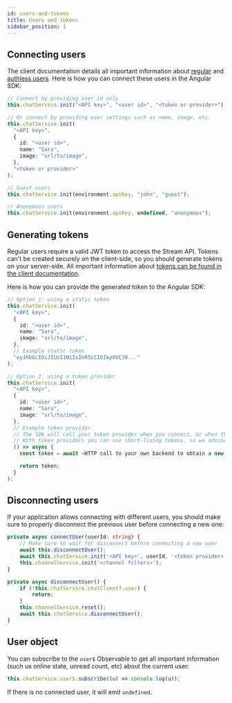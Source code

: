 ```yaml
---
id: users-and-tokens
title: Users and tokens
sidebar_position: 1
---
```


## Connecting users

The client documentation details all important information about [regular](https://getstream.io/chat/docs/javascript/init_and_users/?language=javascript) and [authless users](https://getstream.io/chat/docs/javascript/authless_users/?language=javascript). Here is how you can connect these users in the Angular SDK:

```ts
// Connect by providing user id only
this.chatService.init("<API key>", "<user id>", "<token or provider>");

// Or connect by providing user settings such as name, image, etc.
this.chatService.init(
  "<API key>",
  {
    id: "<user id>",
    name: "Sara",
    image: "url/to/image",
  },
  "<token or provider>"
);

// Guest users
this.chatService.init(environment.apiKey, "john", "guest");

// Anonymous users
this.chatService.init(environment.apiKey, undefined, "anonymous");
```

## Generating tokens

Regular users require a valid JWT token to access the Stream API. Tokens can't be created securely on the client-side, so you should generate tokens on your server-side. All important information about [tokens can be found in the client documentation](https://getstream.io/chat/docs/javascript/tokens_and_authentication/?language=javascript).

Here is how you can provide the generated token to the Angular SDK:

```ts
// Option 1: using a static token
this.chatService.init(
  "<API key>",
  {
    id: "<user id>",
    name: "Sara",
    image: "url/to/image",
  },
  // Example static token
  "eyJhbGcIOiJIUzI1NiIsInR5cCI6IkpXVCJ9..."
);

// Option 2. using a token provider
this.chatService.init(
  "<API key>",
  {
    id: "<user id>",
    name: "Sara",
    image: "url/to/image",
  },
  // Example token provider
  // The SDK will call your token provider when you connect, or when the token is expired and it needs a new one
  // With token providers you can use short-living tokens, so we advise using this method in your production applications
  () => async {
    const token = await <HTTP call to your own backend to obtain a new token>

    return token;
  }
);
```

## Disconnecting users

If your application allows connecting with different users, you should make sure to properly disconnect the previous user before connecting a new one:

```ts
private async connectUser(userId: string) {
    // Make sure to wait for disconnect before connecting a new user
    await this.disconnectUser();
    await this.chatService.init('<API key>', userId, '<token provider>');
    this.channelService.init('<channel filters>');
}

private async disconnectUser() {
    if (!this.chatService.chatClient?.user) {
        return;
    }
    this.channelService.reset();
    await this.chatService.disconnectUser();
}
```

## User object

You can subscribe to the `user$` Observable to get all important information (such us online state, unread count, etc) about the current user:

```ts
this.chatService.user$.subscribe((u) => console.log(u));
```

If there is no connected user, it will emit `undefined`.
